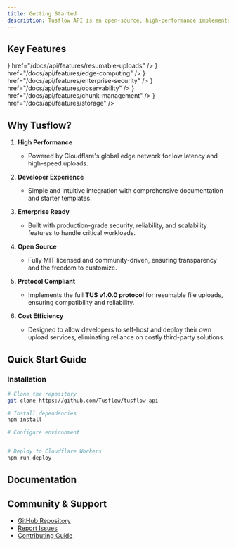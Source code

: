 ```yaml
---
title: Getting Started
description: Tusflow API is an open-source, high-performance implementation of the TUS (resumable upload) protocol built on Cloudflare Workers. It provides enterprise-grade file upload infrastructure with built-in support for resumable uploads, chunking, and advanced security features.
---
```



## Key Features

<Cards>
  <Card
    title="Resumable Uploads"
    description="Built-in support for pause, resume and automatic recovery of uploads"
    icon={<Upload className="w-6 h-6" />}
    href="/docs/api/features/resumable-uploads"
  />
  <Card
    title="Edge Computing"
    description="Powered by Cloudflare Workers for optimal global performance"
    icon={<Zap className="w-6 h-6" />}
    href="/docs/api/features/edge-computing"
  />
<Card
  title="Enterprise Security"
  description="Robust protection with rate limiting, API authentication, file validation, and secure headers"
  icon={<Shield className="w-6 h-6" />}
  href="/docs/api/features/enterprise-security"
/>
 <Card
    title="Observability"
    description="Monitor API health and performance with built-in observability features"
    icon={<Gauge className="w-6 h-6" />}
    href="/docs/api/features/observability"
  />
    <Card
    title="Chunk Management"
    description="Smart file chunking with parallel uploads and automatic optimization"
    icon={<FileCheck className="w-6 h-6" />}
    href="/docs/api/features/chunk-management"
  />
  <Card
    title="Storage Integration"
    description="Direct integration with S3-compatible storage services"
    icon={<Database className="w-6 h-6" />}
    href="/docs/api/features/storage"
  />
</Cards>

## Why Tusflow?

1. **High Performance**  
   - Powered by Cloudflare's global edge network for low latency and high-speed uploads.

2. **Developer Experience**  
   - Simple and intuitive integration with comprehensive documentation and starter templates.

3. **Enterprise Ready**  
   - Built with production-grade security, reliability, and scalability features to handle critical workloads.

4. **Open Source**  
   - Fully MIT licensed and community-driven, ensuring transparency and the freedom to customize.

5. **Protocol Compliant**  
   - Implements the full **TUS v1.0.0 protocol** for resumable file uploads, ensuring compatibility and reliability.

6. **Cost Efficiency**  
   - Designed to allow developers to self-host and deploy their own upload services, eliminating reliance on costly third-party solutions.

## Quick Start Guide

### Installation

```bash
# Clone the repository
git clone https://github.com/Tusflow/tusflow-api

# Install dependencies
npm install

# Configure environment


# Deploy to Cloudflare Workers
npm run deploy
```

## Documentation

<Cards>
  <Card
    title="Configuration"
    description="Learn how to configure and customize Tusflow"
    href="/docs/api/configuration"
  />
  <Card
    title="Middleware"
    description="Authentication, rate limiting and other middleware options"
    href="/docs/api/middleware"
  />
  <Card
    title="Features"
    description="Explore Tusflow's advanced features and capabilities"
    href="/docs/api/features"
  />
</Cards>

## Community & Support

- [GitHub Repository](https://github.com/Tusflow/tusflow-web)
- [Report Issues](https://github.com/Tusflow/tusflow-web/issues)
- [Contributing Guide](https://github.com/Tusflow/tusflow-web/blob/main/CONTRIBUTING.md)
